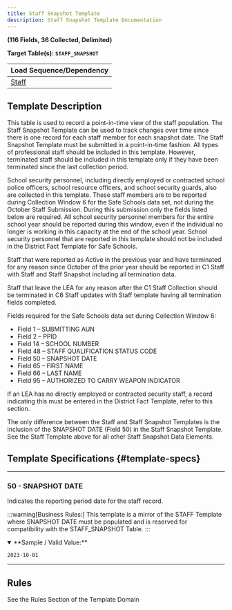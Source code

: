 ```yaml
---
title: Staff Snapshot Template
description: Staff Snapshot Template Documentation
---
```


**(116 Fields, 36 Collected, Delimited)**

**Target Table(s): `STAFF_SNAPSHOT`**

| **Load Sequence/Dependency** |
|------------------------------|
| [Staff](docs/templates/staff/staff.mdx) |

## Template Description

This table is used to record a point-in-time view of the staff population. The Staff Snapshot Template can be used to track changes over time since there is one record for each staff member for each snapshot date. The Staff Snapshot Template must be submitted in a point-in-time fashion. All types of professional staff should be included in this template. However, terminated staff should be included in this template only if they have been terminated since the last collection period.

School security personnel, including directly employed or contracted school police officers, school resource officers, and school security guards, also are collected in this template. These staff members are to be reported during Collection Window 6 for the Safe Schools data set, not during the October Staff Submission. During this submission only the fields listed below are required. All school security personnel members for the entire school year should be reported during this window, even if the individual no longer is working in this capacity at the end of the school year. School security personnel that are reported in this template should not be included in the District Fact Template for Safe Schools.

Staff that were reported as Active in the previous year and have terminated for any reason since October of the prior year should be reported in C1 Staff with Staff and Staff Snapshot including all termination data.

Staff that leave the LEA for any reason after the C1 Staff Collection should be terminated in C6 Staff updates with Staff template having all termination fields completed.

Fields required for the Safe Schools data set during Collection Window 6:

- Field 1 – SUBMITTING AUN
- Field 2 – PPID
- Field 14 – SCHOOL NUMBER
- Field 48 – STAFF QUALIFICATION STATUS CODE
- Field 50 – SNAPSHOT DATE
- Field 65 – FIRST NAME
- Field 66 – LAST NAME
- Field 95 – AUTHORIZED TO CARRY WEAPON INDICATOR

If an LEA has no directly employed or contracted security staff, a record indicating this must be entered in the District Fact Template, refer to this section.

The only difference between the Staff and Staff Snapshot Templates is the inclusion of the SNAPSHOT DATE (Field 50) in the Staff Snapshot Template. See the Staff Template above for all other Staff Snapshot Data Elements.

## Template Specifications {#template-specs}

---
### 50 - SNAPSHOT DATE
<p><Badge color="required" /> <Badge color="key" /> <Badge length={10} /></p>

Indicates the reporting period date for the staff record.

:::warning[Business Rules:]
This template is a mirror of the STAFF Template where SNAPSHOT DATE must be populated and is reserved for compatibility with the STAFF_SNAPSHOT Table.
:::

<details open>
<summary>**Sample / Valid Value:**</summary>

`2023-10-01`
</details>

---
## Rules
See the Rules Section of the Template Domain